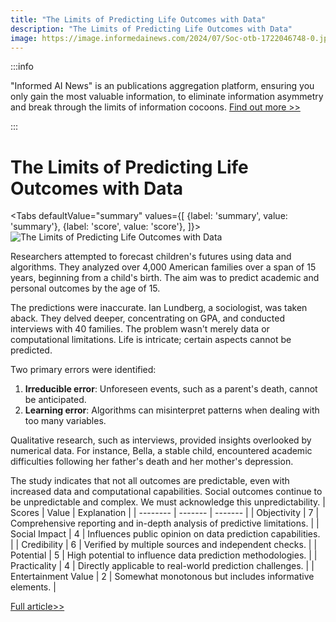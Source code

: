 ```yaml
---
title: "The Limits of Predicting Life Outcomes with Data"
description: "The Limits of Predicting Life Outcomes with Data"
image: https://image.informedainews.com/2024/07/Soc-otb-1722046748-0.jpg
---
```



:::info

"Informed AI News" is an publications aggregation platform, ensuring you only gain the most valuable information, to eliminate information asymmetry and break through the limits of information cocoons.  [Find out more >>](/)

:::

# The Limits of Predicting Life Outcomes with Data


<Tabs
	defaultValue="summary"
	values={[
	{label: 'summary', value: 'summary'},
	{label: 'score', value: 'score'},
]}>
<TabItem value="summary">
<img
  src="https://image.informedainews.com/2024/07/Soc-otb-1722046748-0.jpg"
  alt="The Limits of Predicting Life Outcomes with Data"
/>



Researchers attempted to forecast children's futures using data and algorithms. They analyzed over 4,000 American families over a span of 15 years, beginning from a child's birth. The aim was to predict academic and personal outcomes by the age of 15.

The predictions were inaccurate. Ian Lundberg, a sociologist, was taken aback. They delved deeper, concentrating on GPA, and conducted interviews with 40 families. The problem wasn't merely data or computational limitations. Life is intricate; certain aspects cannot be predicted.

Two primary errors were identified:
1. **Irreducible error**: Unforeseen events, such as a parent's death, cannot be anticipated.
2. **Learning error**: Algorithms can misinterpret patterns when dealing with too many variables.

Qualitative research, such as interviews, provided insights overlooked by numerical data. For instance, Bella, a stable child, encountered academic difficulties following her father's death and her mother's depression.

The study indicates that not all outcomes are predictable, even with increased data and computational capabilities. Social outcomes continue to be unpredictable and complex. We must acknowledge this unpredictability.
</TabItem>
<TabItem value="score">
	| Scores     | Value   | Explanation |
	| -------- | ------- | ------- |
	| Objectivity  | 7    | Comprehensive reporting and in-depth analysis of predictive limitations.    |
	| Social Impact | 4     | Influences public opinion on data prediction capabilities.    |
	| Credibility    | 6    | Verified by multiple sources and independent checks.    |
	| Potential    | 5    | High potential to influence data prediction methodologies.    |
	| Practicality    | 4    | Directly applicable to real-world prediction challenges.    |
	| Entertainment Value    | 2    | Somewhat monotonous but includes informative elements.    |
</TabItem>
</Tabs>

[Full article>>](https://nautil.us/the-unpredictability-of-life-729462/)
